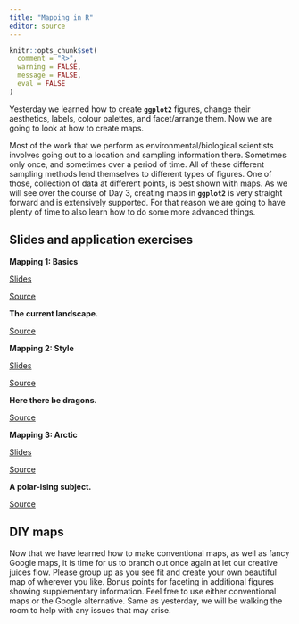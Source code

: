 ```yaml
---
title: "Mapping in R"
editor: source
---
```


```r
knitr::opts_chunk$set(
  comment = "R>", 
  warning = FALSE, 
  message = FALSE,
  eval = FALSE
)
```

Yesterday we learned how to create **`ggplot2`** figures, change their aesthetics, labels, colour palettes, and facet/arrange them. Now we are going to look at how to create maps. 

Most of the work that we perform as environmental/biological scientists involves going out to a location and sampling information there. Sometimes only once, and sometimes over a period of time. All of these different sampling methods lend themselves to different types of figures. One of those, collection of data at different points, is best shown with maps. As we will see over the course of Day 3, creating maps in **`ggplot2`** is very straight forward and is extensively supported. For that reason we are going to have plenty of time to also learn how to do some more advanced things. 

## Slides and application exercises

::: slide-deck
**Mapping 1: Basics**

::: slides
[Slides](https://face-it-project.github.io/R_workshop/course_material/_slides/maps_1_basics.html)
:::

::: source
[Source](https://github.com/FACE-IT-project/R_workshop/tree/main/course_material/_slides/maps_1_basics.qmd)
:::
:::

::: application-exercise
**The current landscape.**

::: source
[Source](https://github.com/FACE-IT-project/R_workshop/tree/main/course_material/exercises/maps_1_basics.R)
:::
:::

::: slide-deck
**Mapping 2: Style**

::: slides
[Slides](https://face-it-project.github.io/R_workshop/course_material/_slides/maps_2_style.html)
:::

::: source
[Source](https://github.com/FACE-IT-project/R_workshop/tree/main/course_material/_slides/maps_2_style.qmd)
:::
:::

::: application-exercise
**Here there be dragons.**

::: source
[Source](https://github.com/FACE-IT-project/R_workshop/tree/main/course_material/exercises/maps_2_style.R)
<!-- BONUS: add images to map. -->
:::
:::

::: slide-deck
**Mapping 3: Arctic**

::: slides
[Slides](https://face-it-project.github.io/R_workshop/course_material/_slides/maps_3_Arctic.html)
:::

::: source
[Source](https://github.com/FACE-IT-project/R_workshop/tree/main/course_material/_slides/maps_3_Arctic.qmd)
:::
:::

::: application-exercise
**A polar-ising subject.**

::: source
[Source](https://github.com/FACE-IT-project/R_workshop/tree/main/course_material/exercises/maps_3_Arctic.R)
:::
:::

## DIY maps

Now that we have learned how to make conventional maps, as well as fancy Google maps, it is time for us to branch out once again at let our creative juices flow. Please group up as you see fit and create your own beautiful map of wherever you like. Bonus points for faceting in additional figures showing supplementary information. Feel free to use either conventional maps or the Google alternative. Same as yesterday, we will be walking the room to help with any issues that may arise.

